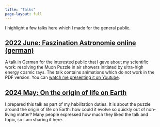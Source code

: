```yaml
---
title: "Talks"
page-layout: full
---
```


I highlight a few talks here which I made for the general public.

## [2022 June: Faszination Astronomie online (german)](https://media.githubusercontent.com/media/HDembinski/HDembinski.github.io/gh-pages/talks/2022_06_Faszination_Astronomie.pdf)

A talk in German for the interested public that I gave about my scientific work: resolving the Muon Puzzle in air showers initiated by ultra-high energy cosmic rays. The talk contains animations which do not work in the PDF version. You can [watch me presenting it on Youtube](https://www.youtube.com/watch?v=STyvUC_-68w).

## [2024 May: On the origin of life on Earth](https://media.githubusercontent.com/media/HDembinski/HDembinski.github.io/gh-pages/talks/2024_05_life_on_earth.pdf)

I prepared this talk as part of my habilitation duties. It is about the puzzle around the origin of life on Earth: how could it evolve so quickly out of non-living matter? Many people expressed how much they liked the talk and topic, so I am sharing it here.